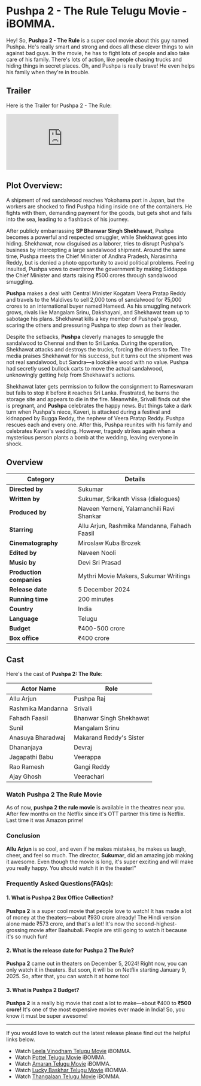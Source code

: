 


# Pushpa 2 - The Rule Telugu Movie - iBOMMA.

Hey! So, **Pushpa 2 - The Rule** is a super cool movie about this guy named Pushpa. He's really smart and strong and does all these clever things to win against bad guys. In the movie, he has to fight lots of people and also take care of his family. There's lots of action, like people chasing trucks and hiding things in secret places. Oh, and Pushpa is really brave! He even helps his family when they're in trouble.

<MDXImage
  src={SEO_OBJ.PUSHPA_2_THE_RULE.featuredImage}
  alt={SEO_OBJ.PUSHPA_2_THE_RULE.featuredImageAltText}
  title={SEO_OBJ.PUSHPA_2_THE_RULE.featuredImageAltText}
  extraStyling=" !h-96 max-w-[380px] lg:min-h-[400px] lg:h-auto lg:w-2/5 m-auto"
/>

## Trailer

Here is the Trailer for Pushpa 2 - The Rule:

<iframe
  src="https://www.youtube.com/embed/g3JUbgOHgdw?si=HoCOunRlaZI8iFpr"
  title="Pushpa 2 The Rule Trailer"
  frameborder="0"
  allow="accelerometer; autoplay; clipboard-write; encrypted-media; gyroscope; picture-in-picture; web-share"
  referrerpolicy="strict-origin-when-cross-origin"
  allowfullscreen
  className="w-full h-[300px] lg:min-h-[500px]"
></iframe>

## Plot Overview:

A shipment of red sandalwood reaches Yokohama port in Japan, but the workers are shocked to find Pushpa hiding inside one of the containers. He fights with them, demanding payment for the goods, but gets shot and falls into the sea, leading to a flashback of his journey.

After publicly embarrassing **SP Bhanwar Singh Shekhawat**, Pushpa becomes a powerful and respected smuggler, while Shekhawat goes into hiding. Shekhawat, now disguised as a laborer, tries to disrupt Pushpa's business by intercepting a large sandalwood shipment. Around the same time, Pushpa meets the Chief Minister of Andhra Pradesh, Narasimha Reddy, but is denied a photo opportunity to avoid political problems. Feeling insulted, Pushpa vows to overthrow the government by making Siddappa the Chief Minister and starts raising ₹500 crores through sandalwood smuggling.

**Pushpa** makes a deal with Central Minister Kogatam Veera Pratap Reddy and travels to the Maldives to sell 2,000 tons of sandalwood for ₹5,000 crores to an international buyer named Hameed. As his smuggling network grows, rivals like Mangalam Srinu, Dakshayani, and Shekhawat team up to sabotage his plans. Shekhawat kills a key member of Pushpa's group, scaring the others and pressuring Pushpa to step down as their leader.

Despite the setbacks, **Pushpa** cleverly manages to smuggle the sandalwood to Chennai and then to Sri Lanka. During the operation, Shekhawat attacks and destroys the trucks, forcing the drivers to flee. The media praises Shekhawat for his success, but it turns out the shipment was not real sandalwood, but Sandra—a lookalike wood with no value. Pushpa had secretly used bullock carts to move the actual sandalwood, unknowingly getting help from Shekhawat's actions.

Shekhawat later gets permission to follow the consignment to Rameswaram but fails to stop it before it reaches Sri Lanka. Frustrated, he burns the storage site and appears to die in the fire. Meanwhile, Srivalli finds out she is pregnant, and **Pushpa** celebrates the happy news. But things take a dark turn when Pushpa's niece, Kaveri, is attacked during a festival and kidnapped by Bugga Reddy, the nephew of Veera Pratap Reddy. Pushpa rescues each and every one. After this, Pushpa reunites with his family and celebrates Kaveri's wedding. However, tragedy strikes again when a mysterious person plants a bomb at the wedding, leaving everyone in shock.

## Overview

| **Category**             | **Details**                                  |
| ------------------------ | -------------------------------------------- |
| **Directed by**          | Sukumar                                      |
| **Written by**           | Sukumar, Srikanth Vissa (dialogues)          |
| **Produced by**          | Naveen Yerneni, Yalamanchili Ravi Shankar    |
| **Starring**             | Allu Arjun, Rashmika Mandanna, Fahadh Faasil |
| **Cinematography**       | Miroslaw Kuba Brozek                         |
| **Edited by**            | Naveen Nooli                                 |
| **Music by**             | Devi Sri Prasad                              |
| **Production companies** | Mythri Movie Makers, Sukumar Writings        |
| **Release date**         | 5 December 2024                              |
| **Running time**         | 200 minutes                                  |
| **Country**              | India                                        |
| **Language**             | Telugu                                       |
| **Budget**               | ₹400-500 crore                               |
| **Box office**           | ₹400 crore                                   |

## Cast

Here's the cast of **Pushpa 2: The Rule**:

| Actor Name        | Role                    |
| ----------------- | ----------------------- |
| Allu Arjun        | Pushpa Raj              |
| Rashmika Mandanna | Srivalli                |
| Fahadh Faasil     | Bhanwar Singh Shekhawat |
| Sunil             | Mangalam Srinu          |
| Anasuya Bharadwaj | Makarand Reddy's Sister |
| Dhananjaya        | Devraj                  |
| Jagapathi Babu    | Veerappa                |
| Rao Ramesh        | Gangi Reddy             |
| Ajay Ghosh        | Veerachari              |

### Watch Pushpa 2 The Rule Movie

As of now, **pushpa 2 the rule movie** is available in the theatres near you. After few months on the Netflix since it's OTT partner this time is Netflix. Last time it was Amazon prime!

<VideoFrame url={SEO_OBJ.PUSHPA_2_THE_RULE.relativeURL} />

### Conclusion

**Allu Arjun** is so cool, and even if he makes mistakes, he makes us laugh, cheer, and feel so much. The director, **Sukumar**, did an amazing job making it awesome. Even though the movie is long, it's super exciting and will make you really happy. You should watch it in the theater!"

### Frequently Asked Questions(FAQs):

#### 1. What is Pushpa 2 Box Office Collection?

**Pushpa 2** is a super cool movie that people love to watch! It has made a lot of money at the theaters—about ₹930 crore already! The Hindi version alone made ₹573 crore, and that's a lot! It's now the second-highest-grossing movie after Baahubali. People are still going to watch it because it's so much fun!

#### 2. What is the release date for Pushpa 2 The Rule?

**Pushpa 2** came out in theaters on December 5, 2024! Right now, you can only watch it in theaters. But soon, it will be on Netflix starting January 9, 2025. So, after that, you can watch it at home too!

#### 3. What is Pushpa 2 Budget?

**Pushpa 2** is a really big movie that cost a lot to make—about ₹400 to **₹500 crore!** It's one of the most expensive movies ever made in India! So, you know it must be super awesome!

<hr />

If you would love to watch out the latest release please find out the helpful links below.

- Watch [Leela Vinodham Telugu Movie](https://www.abomma.com/leela-vinodham "Leela Vinodham Telugu movie") iBOMMA.
- Watch [Pottel Telugu Movie](https://www.abomma.com/pottel "Pottel telugu movie") iBOMMA.
- Watch [Amaran Telugu Movie](https://www.abomma.com/Amaran "Amaran telugu movie") iBOMMA.
- Watch [Lucky Baskhar Telugu Movie](https://www.abomma.com/Lucky-Baskhar "Lucky Baskhar telugu movie") iBOMMA.
- Watch [Thangalaan Telugu Movie](https://www.abomma.com/Thangalaan "Thangalaan telugu movie") iBOMMA.
